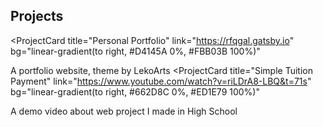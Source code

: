 ## Projects

<ProjectCard
  title="Personal Portfolio"
  link="https://rfqgal.gatsby.io"
  bg="linear-gradient(to right, #D4145A 0%, #FBB03B 100%)"
>
  A portfolio website, theme by LekoArts
</ProjectCard>
<ProjectCard
  title="Simple Tuition Payment"
  link="https://www.youtube.com/watch?v=riLDrA8-LBQ&t=71s"
  bg="linear-gradient(to right, #662D8C 0%, #ED1E79 100%)"
>
  A demo video about web project I made in High School
</ProjectCard>
<ProjectCard
  title="More Projects"
  link="https://www.github.com/rfqgal"
  bg="linear-gradient(to right, #D585FF 0%, #00FFEE 100%)"
/>
